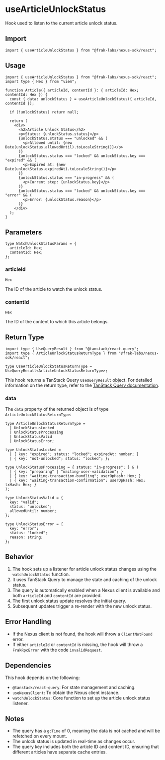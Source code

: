 # useArticleUnlockStatus

Hook used to listen to the current article unlock status.

## Import

```tsx
import { useArticleUnlockStatus } from "@frak-labs/nexus-sdk/react";
```

## Usage

```tsx
import { useArticleUnlockStatus } from "@frak-labs/nexus-sdk/react";
import type { Hex } from "viem";

function Article({ articleId, contentId }: { articleId: Hex; contentId: Hex }) {
  const { data: unlockStatus } = useArticleUnlockStatus({ articleId, contentId });

  if (!unlockStatus) return null;

  return (
    <div>
      <h2>Article Unlock Status</h2>
      <p>Status: {unlockStatus.status}</p>
      {unlockStatus.status === "unlocked" && (
        <p>Allowed until: {new Date(unlockStatus.allowedUntil).toLocaleString()}</p>
      )}
      {unlockStatus.status === "locked" && unlockStatus.key === "expired" && (
        <p>Expired at: {new Date(unlockStatus.expiredAt).toLocaleString()}</p>
      )}
      {unlockStatus.status === "in-progress" && (
        <p>Current step: {unlockStatus.key}</p>
      )}
      {unlockStatus.status === "locked" && unlockStatus.key === "error" && (
        <p>Error: {unlockStatus.reason}</p>
      )}
    </div>
  );
}
```

## Parameters

```tsx
type WatchUnlockStatusParams = {
  articleId: Hex;
  contentId: Hex;
};
```

### articleId

`Hex`

The ID of the article to watch the unlock status.

### contentId

`Hex`

The ID of the content to which this article belongs.

## Return Type

```tsx
import type { UseQueryResult } from "@tanstack/react-query";
import type { ArticleUnlockStatusReturnType } from "@frak-labs/nexus-sdk/react";

type UseArticleUnlockStatusReturnType = UseQueryResult<ArticleUnlockStatusReturnType>;
```

This hook returns a TanStack Query `UseQueryResult` object. For detailed information on the return type, refer to the [TanStack Query documentation](https://tanstack.com/query/latest/docs/react/reference/useQuery).

### data

The `data` property of the returned object is of type `ArticleUnlockStatusReturnType`:

```tsx
type ArticleUnlockStatusReturnType =
  | UnlockStatusLocked
  | UnlockStatusProcessing
  | UnlockStatusValid
  | UnlockStatusError;

type UnlockStatusLocked =
  | { key: "expired"; status: "locked"; expiredAt: number; }
  | { key: "not-unlocked"; status: "locked"; };

type UnlockStatusProcessing = { status: "in-progress"; } & (
  | { key: "preparing" | "waiting-user-validation"; }
  | { key: "waiting-transaction-bundling"; userOpHash: Hex; }
  | { key: "waiting-transaction-confirmation"; userOpHash: Hex; txHash: Hex; }
);

type UnlockStatusValid = {
  key: "valid";
  status: "unlocked";
  allowedUntil: number;
};

type UnlockStatusError = {
  key: "error";
  status: "locked";
  reason: string;
};
```

## Behavior

1. The hook sets up a listener for article unlock status changes using the `watchUnlockStatus` function.
2. It uses TanStack Query to manage the state and caching of the unlock status.
3. The query is automatically enabled when a Nexus client is available and both `articleId` and `contentId` are provided.
4. The first unlock status update resolves the initial query.
5. Subsequent updates trigger a re-render with the new unlock status.

## Error Handling

- If the Nexus client is not found, the hook will throw a `ClientNotFound` error.
- If either `articleId` or `contentId` is missing, the hook will throw a `FrakRpcError` with the code `invalidRequest`.

## Dependencies

This hook depends on the following:

- `@tanstack/react-query`: For state management and caching.
- `useNexusClient`: To obtain the Nexus client instance.
- `watchUnlockStatus`: Core function to set up the article unlock status listener.

## Notes

- The query has a `gcTime` of 0, meaning the data is not cached and will be refetched on every mount.
- The unlock status is updated in real-time as changes occur.
- The query key includes both the article ID and content ID, ensuring that different articles have separate cache entries.

